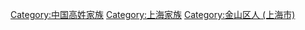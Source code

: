 [[Category:中国高姓家族|Category:中国高姓家族]]
[[Category:上海家族|Category:上海家族]]
[[Category:金山区人_(上海市)|Category:金山区人 (上海市)]]